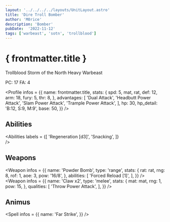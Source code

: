 ```yaml
---
layout: '../../../../layouts/UnitLayout.astro'
title: 'Dire Troll Bomber'
author: 'M0rice'
description: 'Bomber'
pubDate:  '2022-11-12'
tags: ['warbeast', 'sotn', 'trollblood']
---
```



# { frontmatter.title }
Trollblood Storm of the North Heavy Warbeast

PC: 17
FA: 4

<Profile
    infos = {{
        name: frontmatter.title,
        stats: {
            spd: 5,
            mat,
            rat,
            def: 12,
            arm: 18,
            fury: 5,
            thr: 8,
        },
        advantages: [
            'Dual Attack',
            'Headbutt Power Attack',
            'Slam Power Attack',
            'Trample Power Attack',
        ],
        hp: 30,
        hp_detail: 'B:12, S:9, M:9',
        base: 50,
    }}
/>

## Abilities
<Abilities
    labels = {[
        'Regeneration [d3]',
        'Snacking',
    ]}    
/>

## Weapons
<Weapon
    infos = {{
        name: 'Powder Bomb',
        type: 'range',
        stats: {
            rat: rat,
            rng: 8,
            rof: 1,
            aoe: 3,
            pow: '16/8',
        },
        abilities: [
            'Forced Reload [1]',
        ],
    }}
/>
<Weapon
    infos = {{
        name: 'Claw x2',
        type: 'melee',
        stats: {
            mat: mat,
            rng: 1,
            pow: 15,
        },
        qualities: [
            'Throw Power Attack',
        ],
    }}
/>

## Animus
<Spell
    infos = {{
        name: 'Far Strike',
    }}
/>